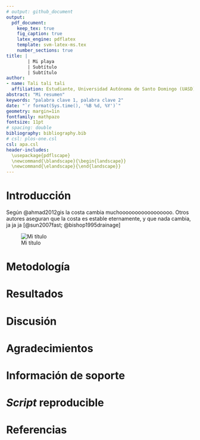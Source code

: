 ```yaml
---
# output: github_document
output: 
  pdf_document:
    keep_tex: true
    fig_caption: true
    latex_engine: pdflatex
    template: svm-latex-ms.tex
    number_sections: true
title: | 
        | Mi playa
        | Subtítulo
        | Subtítulo
author:
- name: Tali tali tali
  affiliation: Estudiante, Universidad Autónoma de Santo Domingo (UASD)
abstract: "Mi resumen"
keywords: "palabra clave 1, palabra clave 2"
date: "`r format(Sys.time(), '%B %d, %Y')`"
geometry: margin=1in
fontfamily: mathpazo
fontsize: 11pt
# spacing: double
bibliography: bibliography.bib
# csl: plos-one.csl
csl: apa.csl
header-includes:
  \usepackage{pdflscape}
  \newcommand{\blandscape}{\begin{landscape}}
  \newcommand{\elandscape}{\end{landscape}}
---
```


# Introducción

Según @ahmad2012gis la costa cambia muchooooooooooooooooo. Otros autores aseguran que la costa es estable eternamente, y que nada cambia, ja ja ja [@sun2007fast; @bishop1995drainage]

![Mi título](imagen_01.png)

# Metodología

\ldots

# Resultados

\ldots

# Discusión

# Agradecimientos

# Información de soporte

\ldots

# *Script* reproducible

\ldots

# Referencias
